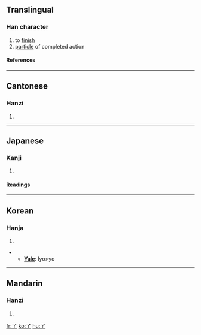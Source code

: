 {{see|瞭}}<!-- may be replaced by zh-forms -->

==Translingual==
{{Han stroke|[[Image:了-order.gif]]}}
===Han character===
{{Han char|rn=6|rad=亅|as=01|sn=2|four=1720<sub>7</sub>|canj=弓弓 (NN)}}
# to [[finish]]
# [[particle]] of completed action
====References====
{{Han ref|kx=0085.110|dkj=00226|dj=0173.200|hdz=10048.060|uh=4E86|ud=20102|bh=A446|bd=42054}}
----
==Cantonese==
===Hanzi===
{{yue-hanzi|jyut=|y=liu5}}
# {{defn|Cantonese}}
----
==Japanese==
===Kanji===
{{ja-kanji|grade=|rs=亅01}}
# {{defn|Japanese}}
====Readings====
{{ja-readings|on=[[りょう]] (ryō)|kun=[[おわる]] (owaru), [[ついに]] (tsuini)}}
----
==Korean==
===Hanja===
{{ko-hanja|hangeul=료>요|rv=ryo>yo|mr=ryo>yo}}
# {{defn|Korean}}
** '''[[Yale]]''': lyo>yo 
----
==Mandarin==
===Hanzi===
{{cmn-hanzi|pin=[[le]] (le5), [[liǎo]] (liao3)|wg= le<sup>5</sup>, liao<sup>3</sup>}}
# {{defn|Mandarin}}

[[fr:了]]
[[ko:了]]
[[hu:了]]